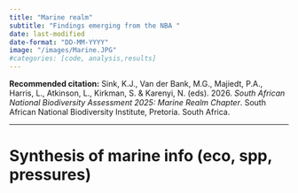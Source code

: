 ```yaml
---
title: "Marine realm"
subtitle: "Findings emerging from the NBA "
date: last-modified
date-format: "DD-MM-YYYY"
image: "/images/Marine.JPG"  
#categories: [code, analysis,results]
---
```


**Recommended citation:** Sink, K.J., Van der Bank, M.G., Majiedt, P.A., Harris, L., Atkinson, L., Kirkman, S. & Karenyi, N. (eds). 2026. *South African National Biodiversity Assessment 2025: Marine Realm Chapter*. South African National Biodiversity Institute, Pretoria. South Africa.

------------------------------------------------------------------------

# Synthesis of marine info (eco, spp, pressures)
